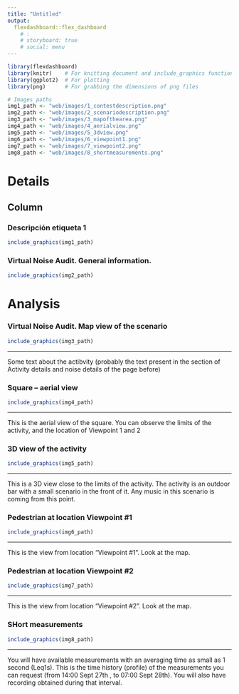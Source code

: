 ```yaml
---
title: "Untitled"
output: 
  flexdashboard::flex_dashboard
    # :
    # storyboard: true
    # social: menu
---
```


```r
library(flexdashboard)
library(knitr)    # For knitting document and include_graphics function
library(ggplot2)  # For plotting
library(png)      # For grabbing the dimensions of png files

# Images paths
img1_path <- "web/images/1_contestdescription.png"
img2_path <- "web/images/2_scenariodescription.png"
img3_path <- "web/images/3_mapofthearea.png"
img4_path <- "web/images/4_aerialview.png"
img5_path <- "web/images/5_3dview.png"
img6_path <- "web/images/6_viewpoint1.png"
img7_path <- "web/images/7_viewpoint2.png"
img8_path <- "web/images/8_shortmeasurements.png"
```

Details
=========================================

Column
-----------------------------------------

### Descripción etiqueta 1 {data-commentary-width=0}

```r
include_graphics(img1_path)

```


### Virtual Noise Audit. General information.

```r
include_graphics(img2_path)
```


Analysis {.storyboard}
=========================================

### Virtual Noise Audit. Map view of the scenario {data-commentary-width=400}

```r
include_graphics(img3_path)
```

*** 
Some text about the actibvity (probably the text present in the section of Activity details and noise details of the page before)

### Square – aerial view {data-commentary-width=400}

```r
include_graphics(img4_path)
```

*** 
This is the aerial view of the square. You can observe the limits of the activity, and the location of Viewpoint 1 and 2


### 3D view of the activity {data-commentary-width=400}

```r
include_graphics(img5_path)
```

*** 

This is a 3D view close to the limits of the activity. The activity is an outdoor bar with a small scenario in the front of it. Any music in this scenario is coming from this point.

### Pedestrian at location Viewpoint #1 {data-commentary-width=400}

```r
include_graphics(img6_path)
```

*** 
This is the view from location “Viewpoint #1”. Look at the map.

### Pedestrian at location Viewpoint #2 {data-commentary-width=400}

```r
include_graphics(img7_path)
```

*** 
This is the view from location “Viewpoint #2”. Look at the map.


### SHort measurements {data-commentary-width=400}

```r
include_graphics(img8_path)
```

*** 
You will have available measurements with an averaging time as small as 1 second (Leq1s). This is the time history (profile) of the measurements you can request (from 14:00 Sept 27th , to 	07:00 Sept 28th). You will also have recording obtained during that interval.